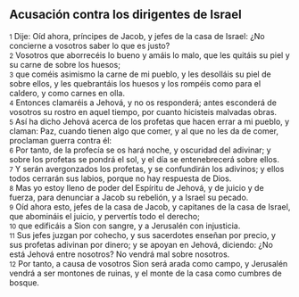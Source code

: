 == Acusación contra los dirigentes de Israel ==

{{anchor|1}} <small>1</small> Dije: Oíd ahora, príncipes de Jacob, y jefes de la casa de Israel: ¿No concierne a vosotros saber lo que es justo?<br>
{{anchor|2}} <small>2</small> Vosotros que aborrecéis lo bueno y amáis lo malo, que les quitáis su piel y su carne de sobre los huesos;<br>
{{anchor|3}} <small>3</small> que coméis asimismo la carne de mi pueblo, y les desolláis su piel de sobre ellos, y les quebrantáis los huesos y los rompéis como para el caldero, y como carnes en olla.<br>
{{anchor|4}} <small>4</small> Entonces clamaréis a Jehová, y no os responderá; antes esconderá de vosotros su rostro en aquel tiempo, por cuanto hicisteis malvadas obras.<br>
{{anchor|5}} <small>5</small> Así ha dicho Jehová acerca de los profetas que hacen errar a mi pueblo, y claman: Paz, cuando tienen algo que comer, y al que no les da de comer, proclaman guerra contra él:<br>
{{anchor|6}} <small>6</small> Por tanto, de la profecía se os hará noche, y oscuridad del adivinar; y sobre los profetas se pondrá el sol, y el día se entenebrecerá sobre ellos.<br>
{{anchor|7}} <small>7</small> Y serán avergonzados los profetas, y se confundirán los adivinos; y ellos todos cerrarán sus labios, porque no hay respuesta de Dios.<br>
{{anchor|8}} <small>8</small> Mas yo estoy lleno de poder del Espíritu de Jehová, y de juicio y de fuerza, para denunciar a Jacob su rebelión, y a Israel su pecado.<br>
{{anchor|9}} <small>9</small> Oíd ahora esto, jefes de la casa de Jacob, y capitanes de la casa de Israel, que abomináis el juicio, y pervertís todo el derecho;<br>
{{anchor|10}} <small>10</small> que edificáis a Sion con sangre, y a Jerusalén con injusticia.<br>
{{anchor|11}} <small>11</small> Sus jefes juzgan por cohecho, y sus sacerdotes enseñan por precio, y sus profetas adivinan por dinero; y se apoyan en Jehová, diciendo: ¿No está Jehová entre nosotros? No vendrá mal sobre nosotros.<br>
{{anchor|12}} <small>12</small> Por tanto, a causa de vosotros Sion será arada como campo, y Jerusalén vendrá a ser montones de ruinas, y el monte de la casa como cumbres de bosque.<br>
